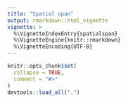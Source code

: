```yaml
---
title: "Spatial span"
output: rmarkdown::html_vignette
vignette: >
  %\VignetteIndexEntry{spatialspan}
  %\VignetteEngine{knitr::rmarkdown}
  %\VignetteEncoding{UTF-8}
---
```


```r
knitr::opts_chunk$set(
  collapse = TRUE,
  comment = "#>"
)
devtools::load_all(".")
```
